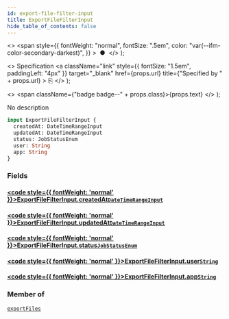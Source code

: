 ```yaml
---
id: export-file-filter-input
title: ExportFileFilterInput
hide_table_of_contents: false
---
```


  <>
    <span
      style={{
        fontWeight: "normal",
        fontSize: ".5em",
        color: "var(--ifm-color-secondary-darkest)",
      }}
    >
      &nbsp;●&nbsp;
    </span>
  </>
);

  <>
    Specification
    <a
      className="link"
      style={{ fontSize: "1.5em", paddingLeft: "4px" }}
      target="\_blank"
      href={props.url}
      title={"Specified by " + props.url}
    >
      ⎘
    </a>
  </>
);

  <>
    <span className={"badge badge--" + props.class}>{props.text}</span>
  </>
);

No description

```graphql
input ExportFileFilterInput {
  createdAt: DateTimeRangeInput
  updatedAt: DateTimeRangeInput
  status: JobStatusEnum
  user: String
  app: String
}
```

### Fields

#### [<code style={{ fontWeight: 'normal' }}>ExportFileFilterInput.<b>createdAt</b></code>](#)<Bullet />[`DateTimeRangeInput`](../../../api-reference/miscellaneous/inputs/date-time-range-input) <Badge class="secondary" text="input"/> <Badge class="secondary" text="miscellaneous"/>

>

#### [<code style={{ fontWeight: 'normal' }}>ExportFileFilterInput.<b>updatedAt</b></code>](#)<Bullet />[`DateTimeRangeInput`](../../../api-reference/miscellaneous/inputs/date-time-range-input) <Badge class="secondary" text="input"/> <Badge class="secondary" text="miscellaneous"/>

>

#### [<code style={{ fontWeight: 'normal' }}>ExportFileFilterInput.<b>status</b></code>](#)<Bullet />[`JobStatusEnum`](../../../api-reference/miscellaneous/enums/job-status-enum) <Badge class="secondary" text="enum"/> <Badge class="secondary" text="miscellaneous"/>

>

#### [<code style={{ fontWeight: 'normal' }}>ExportFileFilterInput.<b>user</b></code>](#)<Bullet />[`String`](../../../api-reference/miscellaneous/scalars/string) <Badge class="secondary" text="scalar"/> <Badge class="secondary" text="miscellaneous"/>

>

#### [<code style={{ fontWeight: 'normal' }}>ExportFileFilterInput.<b>app</b></code>](#)<Bullet />[`String`](../../../api-reference/miscellaneous/scalars/string) <Badge class="secondary" text="scalar"/> <Badge class="secondary" text="miscellaneous"/>

>

### Member of

[`exportFiles`](../../../api-reference/miscellaneous/queries/export-files) <Badge class="secondary" text="query"/>
